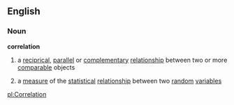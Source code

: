 == English ==
=== Noun ===
'''correlation'''
{{wikipedia}}
#a [[reciprical]], [[parallel]] or [[complementary]]  [[relationship]] between two or more [[comparable]] objects
#{{mathematics}} a [[measure]] of the [[statistical]] [[relationship]] between two [[random]] [[variable]]s


[[pl:Correlation]]